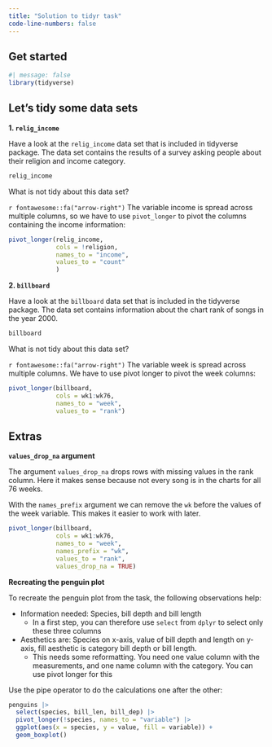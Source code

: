 ```yaml
---
title: "Solution to tidyr task"
code-line-numbers: false
---
```


## Get started

```r
#| message: false
library(tidyverse)
```

## Let's tidy some data sets

**1. `relig_income`**

Have a look at the `relig_income` data set that is included in tidyverse package.
The data set contains the results of a survey asking people about their religion and income category.

```r
relig_income
```

What is not tidy about this data set?

`r fontawesome::fa("arrow-right")` The variable income is spread across multiple columns, so we have to use `pivot_longer` to pivot the columns containing the income information:

```r
pivot_longer(relig_income,
             cols = !religion,
             names_to = "income",
             values_to = "count"
             )
```


**2. `billboard`**

Have a look at the `billboard` data set that is included in the tidyverse package.
The data set contains information about the chart rank of songs in the year 2000.

```r
billboard
```

What is not tidy about this data set?

`r fontawesome::fa("arrow-right")` The variable week is spread across multiple columns. We have to use pivot longer to pivot the week columns:

```r
pivot_longer(billboard,
             cols = wk1:wk76,
             names_to = "week",
             values_to = "rank")
```

## Extras

**`values_drop_na` argument**

The argument `values_drop_na` drops rows with missing values in the rank column. Here it makes sense because not every song is in the charts for all 76 weeks.

With the `names_prefix` argument we can remove the `wk` before the values of the week variable. This makes it easier to work with later.

```r
pivot_longer(billboard,
             cols = wk1:wk76,
             names_to = "week",
             names_prefix = "wk",
             values_to = "rank",
             values_drop_na = TRUE)
```

**Recreating the penguin plot**

To recreate the penguin plot from the task, the following observations help:

- Information needed: Species, bill depth and bill length
  - In a first step, you can therefore use `select` from `dplyr` to select only these
  three columns
- Aesthetics are: Species on x-axis, value of bill depth and length on y-axis, 
fill aesthetic is category bill depth or bill length.
  - This needs some reformatting. You need one value column with the measurements,
  and one name column with the category. You can use pivot longer for this
  
Use the pipe operator to do the calculations one after the other:

```r

penguins |> 
  select(species, bill_len, bill_dep) |> 
  pivot_longer(!species, names_to = "variable") |> 
  ggplot(aes(x = species, y = value, fill = variable)) +
  geom_boxplot()
```

